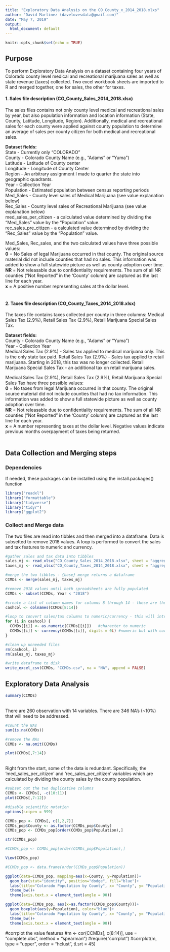 ```yaml
---
title: "Exploratory Data Analysis on the CO_County_x_2014_2018.xlxs"
author: "David Martinez (davelovesdata@gmail.com)"
date: "May 7, 2019"
output:
  html_document: default
---
```


```r
knitr::opts_chunk$set(echo = TRUE)
```
## Purpose
To perform Exploratory Data Analysis on a dataset containing four years of Colorado county level medical and recreational marijuana sales as well as state revenue (taxes) collected. Two excel workbook sheets are imported to R and merged together, one for sales, the other for taxes. <br>

#### 1. Sales file description (CO_County_Sales_2014_2018.xlsx)<br>
The sales files contains not only county level medical and recreational sales by year, but also population information and location information (State, County, Latitude, Longitude, Region). Additionally, medical and recreational sales for each county were applied against county population to determine an average of sales per county citizen for both medical and recreational sales.<br>

**Dataset fields:**<br>
State - Currently only "COLORADO"<br>
County - Colorado County Name (e.g., "Adams" or "Yuma")<br>
Latitude - Latitude of County center<br>
Longitude - Longitude of County Center<br>
Region - An arbitrary assignment I made to quarter the state into geographic quadrants.<br>
Year - Collection Year<br>
Population - Estimated population between census reporting periods<br>
Med_Sales - County level sales of Medical Marijuana (see value explanation below)<br>
Rec_Sales - County level sales of Recreational Marijuana (see value explanation below)<br>
med_sales_per_citizen - a calculated value determined by dividing the "Med_Sales" value by the "Population" value.<br>
rec_sales_pre_citizen - a calculated value determined by dividing the "Rec_Sales" value by the "Population" value.<br>

Med_Sales, Rec_sales, and the two calculated values have three possible values:<br>
**0** = No Sales of legal Marijuana occurred in that county. The original source material did not include counties that had no sales. This information was added to show a full statewide picture as well as county adoption over time.<br> 
**NR** = Not releasable due to confidentiality requirements. The sum of all NR counties ("Not Reported" in the 'County' column) are captured as the last line for each year.<br>
**x** = A positive number representing sales at the dollar level.<br><br>

#### 2. Taxes file description (CO_County_Taxes_2014_2018.xlsx)<br>
The taxes file contains taxes collected per county in three columns: Medical Sales Tax (2.9%), Retail Sales Tax (2.9%), Retail Marijuana Special Sales Tax.

**Dataset fields:**<br>
County - Colorado County Name (e.g., "Adams" or "Yuma")<br>
Year - Collection Year<br>
Medical Sales Tax (2.9%) - Sales tax applied to medical marijuana only. This is the only state tax paid.
Retail Sales Tax (2.9%) - Sales tax applied to retail marijuana. Starting in 2018, this tax was no longer collected.
Retail Marijuana Special Sales Tax - an additional tax on retail marijuana sales.

Medical Sales Tax (2.9%), Retail Sales Tax (2.9%), Retail Marijuana Special Sales Tax have three possible values:<br>
**0** = No taxes from legal Marijuana occurred in that county. The original source material did not include counties that had no tax information. This information was added to show a full statewide picture as well as county adoption over time.<br> 
**NR** = Not releasable due to confidentiality requirements. The sum of all NR counties ("Not Reported" in the 'County' column) are captured as the last line for each year.<br>
**x** = A number representing taxes at the dollar level. Negative values indicate previous months overpayment of taxes being returned.<br><br>

## Data Collection and Merging steps
### Dependencies
If needed, these packages can be installed using the install.packages() function
```r
library("readxl")
library("formattable")
library("tidyverse")
library("tidyr")
library("ggplot2")
```

### Collect and Merge data
The two files are read into tibbles and then merged into a dataframe. Data is subsetted to remove 2018 values. A loop is performed to convert the sales and tax features to numeric and currency.
```r
#gather sales and tax data into tibbles
sales_mj <- read_xlsx("CO_County_Sales_2014_2018.xlsx", sheet = "aggregate", range = NULL, col_names = TRUE)
taxes_mj <- read_xlsx("CO_County_Taxes_2014_2018.xlsx", sheet = "aggregate", range = NULL, col_names = TRUE)

#merge the two tibbles - {base} merge returns a dataframe
CCMDs <- merge(sales_mj, taxes_mj)

#remove 2018 values until both spreadsheets are fully populated
CCMDs <- subset(CCMDs, Year < "2018")

#create a list of column names for columns 8 through 14 - these are the columns related to sales and taxes
cashcol <- colnames(CCMDs[8:14])

#loop to convert sales/tax columns to numeric/currency - this will introduce NAs for each of the 7 columns (resulting in a warning for each column)
for (i in cashcol) {
  CCMDs[[i]] <- as.numeric(CCMDs[[i]])   #character to numeric
  CCMDs[[i]] <- currency(CCMDs[[i]], digits = 0L) #numeric but with currency symbology
}

#clean up unneeded files
rm(cashcol, i)
rm(sales_mj, taxes_mj)

#write dataframe to disk
write_excel_csv(CCMDs, "CCMDs.csv", na = "NA", append = FALSE)

```


## Exploratory Data Analysis
```r
summary(CCMDs)

```
<br>
There are 260 observation with 14 variables. There are 346 NA's (~10%) that will need to be addressed. 

```r
#count the NAs
sum(is.na(CCMDs))

#remove the NAs
CCMDs <- na.omit(CCMDs)

plot(CCMDs[,7:14])
```
<br>Right from the start, some of the data is redundant. Specifically, the 'med_sales_per_citizen' and 'rec_sales_per_citizen' variables which are calculated by dividing the county sales by the county population. 

```r
#subset out the two duplicative columns
CCMDs <- CCMDs[, -c(10:11)]
plot(CCMDs[,7:12])
```

```r
#disable scientific notation
options(scipen = 999)

CCMDs_pop <- CCMDs[, c(1,2,7)]
CCMDs_pop$County <- as.factor(CCMDs_pop$County)
CCMDs_pop <- CCMDs_pop[order(CCMDs_pop$Population),]

str(CCMDs_pop)

#CCMDs_pop <- CCMDs_pop[order(CCMDs_pop$Population),]

View(CCMDs_pop)

#CCMDs_pop <- data.frame(order(CCMDs_pop$Population))

ggplot(data=CCMDs_pop, mapping=aes(x=County, y=Population))+
  geom_bar(stat="identity", position="dodge", fill="blue")+
  labs(title="Colorado Population by County", x= "County", y= "Population")+
  theme_bw()+
  theme(axis.text.x = element_text(angle = 90))

ggplot(data=CCMDs_pop, aes(x=as.factor(CCMDs_pop$County)))+
  geom_boxplot(aes(y=Population), color="blue")+
  labs(title="Colorado Population by County", x= "County", y= "Population")+
  theme_bw()+
  theme(axis.text.x = element_text(angle = 90))


```



#corrplot the value features
#m <- cor(CCMDs[, c(8:14)], use = "complete.obs", method = "spearman")
#require("corrplot")
#corrplot(m, type = "upper", order = "hclust", tl.srt = 45)

